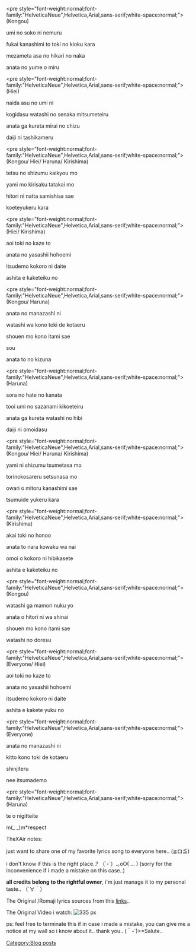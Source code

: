 <pre style="font-weight:normal;font-family:"HelveticaNeue",Helvetica,Arial,sans-serif;white-space:normal;">(Kongou)

umi no soko ni nemuru

fukai kanashimi to toki no kioku kara

mezameta asa no hikari no naka

anata no yume o miru</pre>


<pre style="font-weight:normal;font-family:"HelveticaNeue",Helvetica,Arial,sans-serif;white-space:normal;">(Hiei)

naida asu no umi ni

kogidasu watashi no senaka mitsumeteiru

anata ga kureta mirai no chizu

daiji ni tashikameru</pre>


<pre style="font-weight:normal;font-family:"HelveticaNeue",Helvetica,Arial,sans-serif;white-space:normal;">(Kongou/ Hiei/ Haruna/ Kirishima)

tetsu no shizumu kaikyou mo

yami mo kirisaku tatakai mo

hitori ni natta samishisa sae

koeteyukeru kara</pre>


<pre style="font-weight:normal;font-family:"HelveticaNeue",Helvetica,Arial,sans-serif;white-space:normal;">(Hiei/ Kirishima)

aoi toki no kaze to

anata no yasashii hohoemi

itsudemo kokoro ni daite

ashita e kaketeiku no</pre>


<pre style="font-weight:normal;font-family:"HelveticaNeue",Helvetica,Arial,sans-serif;white-space:normal;">(Kongou/ Haruna)

anata no manazashi ni

watashi wa kono toki de kotaeru

shouen mo kono itami sae

sou

anata to no kizuna</pre>


<pre style="font-weight:normal;font-family:"HelveticaNeue",Helvetica,Arial,sans-serif;white-space:normal;">(Haruna)

sora no hate no kanata

tooi umi no sazanami kikoeteiru

anata ga kureta watashi no hibi

daiji ni omoidasu</pre>


<pre style="font-weight:normal;font-family:"HelveticaNeue",Helvetica,Arial,sans-serif;white-space:normal;">(Kongou/ Hiei/ Haruna/ Kirishima)

yami ni shizumu tsumetasa mo

torinokosareru setsunasa mo

owari o mitoru kanashimi sae

tsumuide yukeru kara</pre>


<pre style="font-weight:normal;font-family:"HelveticaNeue",Helvetica,Arial,sans-serif;white-space:normal;">(Kirishima)

akai toki no honoo

anata to nara kowaku wa nai

omoi o kokoro ni hibikasete

ashita e kaketeiku no</pre>


<pre style="font-weight:normal;font-family:"HelveticaNeue",Helvetica,Arial,sans-serif;white-space:normal;">(Kongou)

watashi ga mamori nuku yo

anata o hitori ni wa shinai

shouen mo kono itami sae

watashi no doresu</pre>


<pre style="font-weight:normal;font-family:"HelveticaNeue",Helvetica,Arial,sans-serif;white-space:normal;">(Everyone/ Hiei)

aoi toki no kaze to

anata no yasashii hohoemi

itsudemo kokoro ni daite

ashita e kakete yuku no</pre>


<pre style="font-weight:normal;font-family:"HelveticaNeue",Helvetica,Arial,sans-serif;white-space:normal;">(Everyone)

anata no manazashi ni

kitto kono toki de kotaeru

shinjiteru

nee itsumademo</pre>


<pre style="font-weight:normal;font-family:"HelveticaNeue",Helvetica,Arial,sans-serif;white-space:normal;">(Haruna)

te o nigitteite</pre>


m(_ _)m*respect

TheXAir notes:

just want to share one of my favorite lyrics song to everyone here.. (≧ロ≦)

i don't know if this is the right place..? （´-`）.｡oO( ... ) (sorry for the inconvenience if i made a mistake on this case..)

'''all credits belong to the rightful owner''', i'm just manage it to my personal taste.. （´∀｀）

The Original /Romaji lyrics sources from this [https://foregroundnoises.wordpress.com/2015/05/05/request-%E9%87%91%E5%89%9B%E3%83%BB%E6%AF%94%E5%8F%A1%E3%83%BB%E6%A6%9B%E5%90%8D%E3%83%BB%E9%9C%A7%E5%B3%B6-%E3%80%90%E6%9D%B1%E5%B1%B1%E5%A5%88%E5%A4%AE%E3%80%91-%E6%8F%90%E7%9D%A3%E3%81%A8/ links]..

The Original Video i watch: [[File:Kantai Collection Character Song Kongou-Class - Admiral Promise HQ|thumb|right|335 px]]

ps: feel free to terminate this if in case i made a mistake, you can give me a notice at my wall so i know about it.. thank you.. (｀-´)>*Salute..
[[Category:Blog posts]]